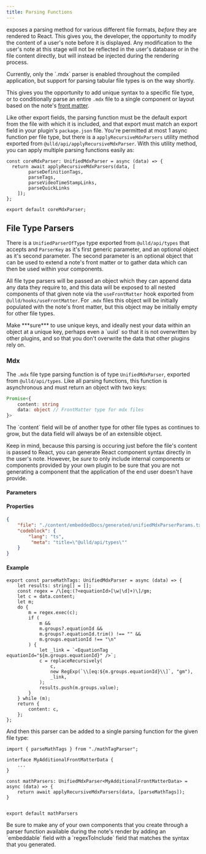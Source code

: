 ```yaml
---
title: Parsing Functions
---
```



<LogoAsText /> exposes a parsing method for various different file formats, _before_ they are rendered to React. This gives you, the developer, the opportunity to modify the content of a user's note before it is displayed. Any modification to the user's note at this stage will not be reflected in the user's database or in the file content directly, but will instead be injected during the rendering process.


<Hint note>
Currently, only the `.mdx` parser is enabled throughout the compiled application, but support for parsing tabular file types is on the way shortly.
</Hint>

This gives you the opportunity to add unique syntax to a specific file type, or to conditionally parse an entire `.mdx` file to a single component or layout based on the note's [front matter](/docs/user/frontMatter).

Like other <LogoAsText /> export fields, the parsing function must be the default export from the file with which it is included, and that export must match an export field in your plugin's `package.json` file. You're permitted at most 1 async function per file type, but there is a `applyRecursiveMdxParsers` utility method exported from `@ulld/api/applyRecursiveMdxParser`. With this utility method, you can apply multiple parsing functions easily as:

```tsx title="src/parser.ts"
const coreMdxParser: UnifiedMdxParser = async (data) => {
  return await applyRecursiveMdxParsers(data, [
        parseDefinitionTags,
        parseTags,
        parseVideoTimeStampLinks,
        parseQuickLinks
    ]);
};

export default coreMdxParser;
```


## File Type Parsers

There is a `UnifiedParserOfType` type exported from `@ulld/api/types` that accepts and `ParserKey` as it's first generic parameter, and an optional object as it's second parameter. The second parameter is an optional object that can be used to extend a note's front matter or to gather data which can then be used within your components.

All file type parsers will be passed an object which they can append data any data they require to, and this data will be exposed to all nested components of that given note via the `useFrontMatter` hook exported from `@ulld/hooks/useFrontMatter`. For `.mdx` files this object will be initially populated with the note's front matter, but this object may be initially empty for other file types.

<Admonition title="Important" type="warn" >
  Make ***sure*** to use unique keys, and ideally nest your data within an object at a unique key, perhaps even a `uuid` so that it is not overwritten by other plugins, and so that you don't overwrite the data that other plugins rely on.
</Admonition>




### Mdx

The `.mdx` file type parsing function is of type `UnifiedMdxParser`, exported from `@ulld/api/types`. Like all parsing functions, this function is asynchronous and must return an object with two keys:

```ts
Promise<{
    content: string
    data: object // FrontMatter type for mdx files
}>
```

<Hint note>
    The `content` field will be of another type for other file types as <LogoAsText fontSize={13}/> continues to grow, but the data field will always be of an extensible object.
</Hint>

Keep in mind, because this parsing is occuring just before the file's content is passed to React, you can generate React component syntax directly in the user's note. However, be _sure_ to only include internal <LogoAsText /> components or components provided by your own plugin to be sure that you are not generating a component that the application of the end user doesn't have provide.

#### Parameters

#### Properties

```json doc-gen:file
{
    "file": "./content/embeddedDocs/generated/unifiedMdxParserParams.txt",
    "codeblock": {
        "lang": "ts",
         "meta": "title=\"@ulld/api/types\""
    }
}
```

#### Example

```tsx
export const parseMathTags: UnifiedMdxParser = async (data) => {
    let results: string[] = [];
    const regex = /\[eq:(?<equationId>[\w|\d]+)\]/gm;
    let c = data.content;
    let m;
    do {
        m = regex.exec(c);
        if (
            m &&
            m.groups?.equationId &&
            m.groups?.equationId.trim() !== "" &&
            m.groups.equationId !== "\n"
        ) {
            let _link = `<EquationTag equationId="${m.groups.equationId}" />`;
            c = replaceRecursively(
                c,
                new RegExp(`\\[eq:${m.groups.equationId}\\]`, "gm"),
                _link,
            );
            results.push(m.groups.value);
        }
    } while (m);
    return {
        content: c,
    };
};

```

And then this parser can be added to a single parsing function for the given file type:

```tsx title="src/parsers/mdx.ts"
import { parseMathTags } from "./mathTagParser";

interface MyAdditionalFrontMatterData {
    ...
}

const mathParsers: UnifiedMdxParser<MyAdditionalFrontMatterData> = async (data) => {
    return await applyRecursiveMdxParsers(data, [parseMathTags]);
}


export default mathParsers
```

<Admonition title="React Components" type="example" dropdown open>
   Be sure to make any of your own components that you create through a parser function available during the note's render by adding an `embeddable` field with a `regexToInclude` field that matches the syntax that you generated.
</Admonition>
